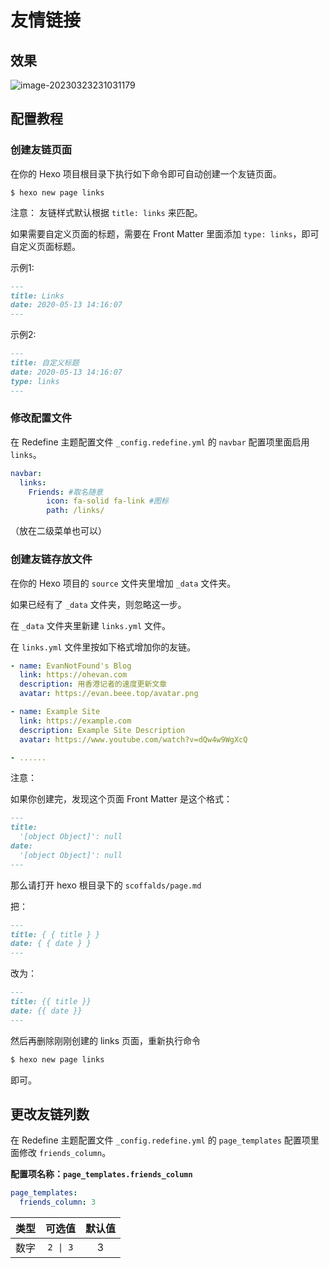 # 友情链接

## 效果

![image-20230323231031179](https://evan.beee.top/img/2023/03/23/7ee1f7e490a7602f5ceb533cfd6f57e4.png)

## 配置教程


<Steps>

### 创建友链页面

在你的 Hexo 项目根目录下执行如下命令即可自动创建一个友链页面。

```shell
$ hexo new page links
```

注意：
友链样式默认根据 `title: links` 来匹配。

如果需要自定义页面的标题，需要在 Front Matter 里面添加 `type: links`，即可自定义页面标题。

示例1:

```markdown filename="source/links/index.md"
---
title: Links
date: 2020-05-13 14:16:07
---
```

示例2:

```markdown filename="source/links/index.md"
---
title: 自定义标题
date: 2020-05-13 14:16:07
type: links
---
```

### 修改配置文件

在 Redefine 主题配置文件 `_config.redefine.yml` 的 `navbar` 配置项里面启用 `links`。

```yaml filename="_config.redefine.yml" {3-5}
navbar:
  links:
    Friends: #取名随意
        icon: fa-solid fa-link #图标
        path: /links/
```

（放在二级菜单也可以）

### 创建友链存放文件

在你的 Hexo 项目的 `source` 文件夹里增加 `_data` 文件夹。

如果已经有了 `_data` 文件夹，则忽略这一步。

在 `_data` 文件夹里新建 `links.yml` 文件。

在 `links.yml` 文件里按如下格式增加你的友链。

```yaml filename="source/_data/links.yml"
- name: EvanNotFound's Blog
  link: https://ohevan.com
  description: 用香港记者的速度更新文章
  avatar: https://evan.beee.top/avatar.png

- name: Example Site
  link: https://example.com
  description: Example Site Description
  avatar: https://www.youtube.com/watch?v=dQw4w9WgXcQ

- ......  

```

</Steps>

注意：

如果你创建完，发现这个页面 Front Matter 是这个格式：

```markdown filename="source/links/index.md"
---
title:
  '[object Object]': null
date:
  '[object Object]': null
---
```

那么请打开 hexo 根目录下的 `scoffalds/page.md`

把：

```markdown filename="scaffolds/page.md"
---
title: { { title } }
date: { { date } }
---
```

改为：

```markdown filename="scaffolds/page.md"
---
title: {{ title }}
date: {{ date }}
---
```

然后再删除刚刚创建的 links 页面，重新执行命令

```bash
$ hexo new page links
```

即可。

## 更改友链列数

在 Redefine 主题配置文件 `_config.redefine.yml` 的 `page_templates` 配置项里面修改 `friends_column`。

**配置项名称：`page_templates.friends_column`**

```yaml filename="_config.redefine.yml"
page_templates:
  friends_column: 3
```

| 类型 | 可选值 | 默认值 |
| :---: | :---: | :---: |
| 数字 | `2 \| 3` | 3 |


